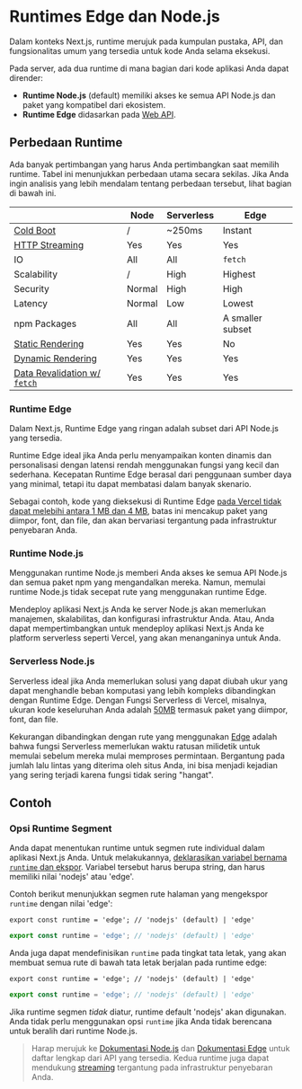 # Runtimes Edge dan Node.js

Dalam konteks Next.js, runtime merujuk pada kumpulan pustaka, API, dan fungsionalitas umum yang tersedia untuk kode Anda selama eksekusi.

Pada server, ada dua runtime di mana bagian dari kode aplikasi Anda dapat dirender:

- **Runtime Node.js** (default) memiliki akses ke semua API Node.js dan paket yang kompatibel dari ekosistem.
- **Runtime Edge** didasarkan pada [Web API](/docs/app/api-reference/edge).

## Perbedaan Runtime

Ada banyak pertimbangan yang harus Anda pertimbangkan saat memilih runtime. Tabel ini menunjukkan perbedaan utama secara sekilas. Jika Anda ingin analisis yang lebih mendalam tentang perbedaan tersebut, lihat bagian di bawah ini.

|                                                                                                                                                     | Node   | Serverless | Edge             |
| --------------------------------------------------------------------------------------------------------------------------------------------------- | ------ | ---------- | ---------------- |
| [Cold Boot](https://vercel.com/docs/concepts/get-started/compute#cold-and-hot-boots?utm_source=next-site&utm_medium=docs&utm_campaign=next-website) | /      | ~250ms     | Instant          |
| [HTTP Streaming](/docs/app/building-your-application/routing/loading-ui-and-streaming)                                                              | Yes    | Yes        | Yes              |
| IO                                                                                                                                                  | All    | All        | `fetch`          |
| Scalability                                                                                                                                         | /      | High       | Highest          |
| Security                                                                                                                                            | Normal | High       | High             |
| Latency                                                                                                                                             | Normal | Low        | Lowest           |
| npm Packages                                                                                                                                        | All    | All        | A smaller subset |
| [Static Rendering](/docs/app/building-your-application/rendering/server-components#static-rendering-default)                                        | Yes    | Yes        | No               |
| [Dynamic Rendering](/docs/app/building-your-application/rendering/server-components#dynamic-rendering)                                              | Yes    | Yes        | Yes              |
| [Data Revalidation w/ `fetch`](/docs/app/building-your-application/data-fetching/fetching-caching-and-revalidating#revalidating-data)               | Yes    | Yes        | Yes              |

### Runtime Edge

Dalam Next.js, Runtime Edge yang ringan adalah subset dari API Node.js yang tersedia.

Runtime Edge ideal jika Anda perlu menyampaikan konten dinamis dan personalisasi dengan latensi rendah menggunakan fungsi yang kecil dan sederhana. Kecepatan Runtime Edge berasal dari penggunaan sumber daya yang minimal, tetapi itu dapat membatasi dalam banyak skenario.

Sebagai contoh, kode yang dieksekusi di Runtime Edge [pada Vercel tidak dapat melebihi antara 1 MB dan 4 MB](https://vercel.com/docs/concepts/limits/overview#edge-middleware-and-edge-functions-size), batas ini mencakup paket yang diimpor, font, dan file, dan akan bervariasi tergantung pada infrastruktur penyebaran Anda.

### Runtime Node.js

Menggunakan runtime Node.js memberi Anda akses ke semua API Node.js dan semua paket npm yang mengandalkan mereka. Namun, memulai runtime Node.js tidak secepat rute yang menggunakan runtime Edge.

Mendeploy aplikasi Next.js Anda ke server Node.js akan memerlukan manajemen, skalabilitas, dan konfigurasi infrastruktur Anda. Atau, Anda dapat mempertimbangkan untuk mendeploy aplikasi Next.js Anda ke platform serverless seperti Vercel, yang akan menanganinya untuk Anda.

### Serverless Node.js

Serverless ideal jika Anda memerlukan solusi yang dapat diubah ukur yang dapat menghandle beban komputasi yang lebih kompleks dibandingkan dengan Runtime Edge. Dengan Fungsi Serverless di Vercel, misalnya, ukuran kode keseluruhan Anda adalah [50MB](https://vercel.com/docs/concepts/limits/overview#serverless-function-size) termasuk paket yang diimpor, font, dan file.

Kekurangan dibandingkan dengan rute yang menggunakan [Edge](https://vercel.com/docs/concepts/functions/edge-functions) adalah bahwa fungsi Serverless memerlukan waktu ratusan milidetik untuk memulai sebelum mereka mulai memproses permintaan. Bergantung pada jumlah lalu lintas yang diterima oleh situs Anda, ini bisa menjadi kejadian yang sering terjadi karena fungsi tidak sering "hangat".

## Contoh

### Opsi Runtime Segment

Anda dapat menentukan runtime untuk segmen rute individual dalam aplikasi Next.js Anda. Untuk melakukannya, [deklarasikan variabel bernama `runtime` dan ekspor](/docs/app/api-reference/file-conventions/route-segment-config). Variabel tersebut harus berupa string, dan harus memiliki nilai 'nodejs' atau 'edge'.

Contoh berikut menunjukkan segmen rute halaman yang mengekspor `runtime` dengan nilai 'edge':

```tsx filename="app/page.tsx" switcher
export const runtime = 'edge'; // 'nodejs' (default) | 'edge'
```

```jsx filename="app/page.js" switcher
export const runtime = 'edge'; // 'nodejs' (default) | 'edge'
```

Anda juga dapat mendefinisikan `runtime` pada tingkat tata letak, yang akan membuat semua rute di bawah tata letak berjalan pada runtime edge:

```tsx filename="app/layout.tsx" switcher
export const runtime = 'edge'; // 'nodejs' (default) | 'edge'
```

```jsx filename="app/layout.js" switcher
export const runtime = 'edge'; // 'nodejs' (default) | 'edge'
```

Jika runtime segmen _tidak_ diatur, runtime default 'nodejs' akan digunakan. Anda tidak perlu menggunakan opsi `runtime` jika Anda tidak berencana untuk beralih dari runtime Node.js.

> Harap merujuk ke [Dokumentasi Node.js](https://nodejs.org/docs/latest/api/) dan [Dokumentasi Edge](/docs/app/api-reference/edge) untuk daftar lengkap dari API yang tersedia. Kedua runtime juga dapat mendukung [streaming](/docs/app/building-your-application/routing/loading-ui-and-streaming) tergantung pada infrastruktur penyebaran Anda.
